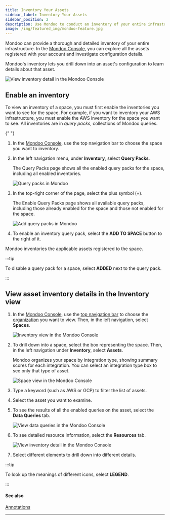 ```yaml
---
title: Inventory Your Assets
sidebar_label: Inventory Your Assets
sidebar_position: 2
description: Use Mondoo to conduct an inventory of your entire infrastructure
image: /img/featured_img/mondoo-feature.jpg
---
```


Mondoo can provide a thorough and detailed inventory of your entire infrastructure. In the [Mondoo Console](https://console.mondoo.com), you can explore all the assets registered with your account and investigate configuration details.

Mondoo's inventory lets you drill down into an asset's configuration to learn details about that asset.

![View inventory detail in the Mondoo Console](/img/platform/intel/inventory-explore.png)

## Enable an inventory

To view an inventory of a space, you must first enable the inventories you want to see for the space. For example, if you want to inventory your AWS infrastructure, you must enable the AWS inventory for the space you want to see. All inventories are in _query packs_, collections of Mondoo queries.


<Partial />{" "}

1. In the [Mondoo Console](https://console.mondoo.com), use the top navigation bar to choose the space you want to inventory.

2. In the left navigation menu, under **Inventory**, select **Query Packs**.

   The Query Packs page shows all the enabled query packs for the space, including all enabled inventories.

   ![Query packs in Mondoo](/img/platform/intel/query-packs-enabled.png)

3. In the top-right corner of the page, select the plus symbol (+).

   The Enable Query Packs page shows all available query packs, including those already enabled for the space and those not enabled for the space.

   ![Add query packs in Mondoo](/img/platform/intel/query-packs-add.png)

4. To enable an inventory query pack, select the **ADD TO SPACE** button to the right of it.

Mondoo inventories the applicable assets registered to the space.

:::tip

To disable a query pack for a space, select **ADDED** next to the query pack.

:::

## View asset inventory details in the Inventory view

1. In the [Mondoo Console](https://console.mondoo.com), use the [top navigation bar](/platform/start/navigate) to choose the [organization](/platform/start/organize/overview/) you want to view. Then, in the left navigation, select **Spaces**.

   ![Inventory view in the Mondoo Console](/img/platform/security/monitor-org.png)

2. To drill down into a space, select the box representing the space. Then, in the left navigation under **Inventory**, select **Assets**.

   Mondoo organizes your space by integration type, showing summary scores for each integration. You can select an integration type box to see only that type of asset.

   ![Space view in the Mondoo Console](/img/platform/security/monitor-space.png)

3. Type a keyword (such as AWS or GCP) to filter the list of assets.

4. Select the asset you want to examine.

5. To see the results of all the enabled queries on the asset, select the **Data Queries** tab.

   ![View data queries in the Mondoo Console](/img/platform/intel/data-queries.png)

6. To see detailed resource information, select the **Resources** tab.

   ![View inventory detail in the Mondoo Console](/img/platform/intel/inventory-explore.png)

7. Select different elements to drill down into different details.

:::tip

To look up the meanings of different icons, select **LEGEND**.

:::

#### See also

[Annotations](/platform/intel/annotations/)

---

